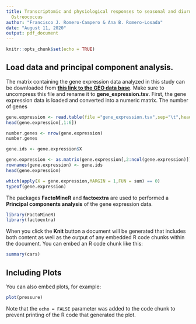 ```yaml
---
title: Transcriptomic and physiological responses to seasonal and diurnal cycles in
  Ostreococcus
author: "Francisco J. Romero-Campero & Ana B. Romero-Losada"
date: "August 11, 2020"
output: pdf_document
---
```


```r
knitr::opts_chunk$set(echo = TRUE)
```

## **Load data and principal component analysis.**

The matrix containing the gene expression data analyzed in this study can be
downloaded from [**this link to the GEO data base**](https://www.ncbi.nlm.nih.gov/geo/download/?acc=GSE155535&format=file&file=GSE155535%5Fgene%5Fexpression%2Etsv%2Egz). Make sure to uncompress this file and rename it to **gene_expression.tsv**. First, the gene expression data is loaded and converted into a 
numeric matrix. The number of genes 

```r
gene.expression <- read.table(file ="gene_expression.tsv",sep="\t",header=T,as.is=T)
head(gene.expression[,1:6])

number.genes <- nrow(gene.expression)
number.genes

gene.ids <- gene.expression$X

gene.expression <- as.matrix(gene.expression[,2:ncol(gene.expression)])
rownames(gene.expression) <- gene.ids
head(gene.expression)

which(apply(X = gene.expression,MARGIN = 1,FUN = sum) == 0)
typeof(gene.expression)

```




The packages **FactoMineR** and **factoextra** are used to performed a **Principal components analysis** of the gene expression data.

```r
library(FactoMineR)
library(factoextra)
```


When you click the **Knit** button a document will be generated that includes both content as well as the output of any embedded R code chunks within the document. You can embed an R code chunk like this:

```r
summary(cars)
```

## Including Plots

You can also embed plots, for example:

```r
plot(pressure)
```

Note that the `echo = FALSE` parameter was added to the code chunk to prevent printing of the R code that generated the plot.
